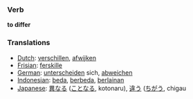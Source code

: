 === Verb ===
'''to differ'''


=== Translations ===
*[[Dutch]]: [[verschillen]], [[afwijken]]
*[[Frisian]]: [[ferskille]]
*[[German]]: [[unterscheiden]] sich, [[abweichen]]
*[[Indonesian]]: [[beda]], [[beda|berbeda]], [[lain|berlainan]]
*[[Japanese]]: [[異なる]] ([[ことなる]], kotonaru), [[違う]] ([[ちがう]], chigau